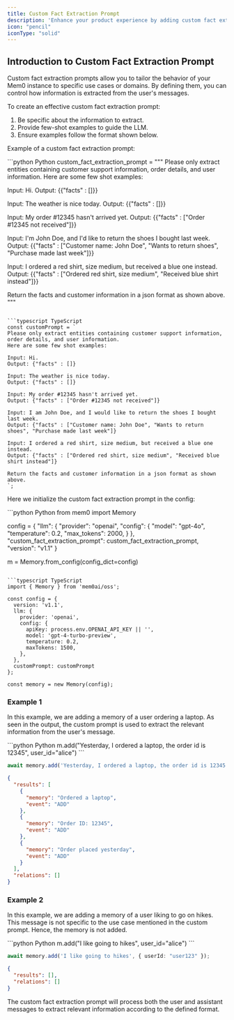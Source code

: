 ```yaml
---
title: Custom Fact Extraction Prompt
description: 'Enhance your product experience by adding custom fact extraction prompt tailored to your needs'
icon: "pencil"
iconType: "solid"
---
```


## Introduction to Custom Fact Extraction Prompt

Custom fact extraction prompts allow you to tailor the behavior of your Mem0 instance to specific use cases or domains. By defining them, you can control how information is extracted from the user's messages.

To create an effective custom fact extraction prompt:
1. Be specific about the information to extract.
2. Provide few-shot examples to guide the LLM.
3. Ensure examples follow the format shown below.

Example of a custom fact extraction prompt:

<CodeGroup>
```python Python
custom_fact_extraction_prompt = """
Please only extract entities containing customer support information, order details, and user information. 
Here are some few shot examples:

Input: Hi.
Output: {{"facts" : []}}

Input: The weather is nice today.
Output: {{"facts" : []}}

Input: My order #12345 hasn't arrived yet.
Output: {{"facts" : ["Order #12345 not received"]}}

Input: I'm John Doe, and I'd like to return the shoes I bought last week.
Output: {{"facts" : ["Customer name: John Doe", "Wants to return shoes", "Purchase made last week"]}}

Input: I ordered a red shirt, size medium, but received a blue one instead.
Output: {{"facts" : ["Ordered red shirt, size medium", "Received blue shirt instead"]}}

Return the facts and customer information in a json format as shown above.
"""
```

```typescript TypeScript
const customPrompt = `
Please only extract entities containing customer support information, order details, and user information. 
Here are some few shot examples:

Input: Hi.
Output: {"facts" : []}

Input: The weather is nice today.
Output: {"facts" : []}

Input: My order #12345 hasn't arrived yet.
Output: {"facts" : ["Order #12345 not received"]}

Input: I am John Doe, and I would like to return the shoes I bought last week.
Output: {"facts" : ["Customer name: John Doe", "Wants to return shoes", "Purchase made last week"]}

Input: I ordered a red shirt, size medium, but received a blue one instead.
Output: {"facts" : ["Ordered red shirt, size medium", "Received blue shirt instead"]}

Return the facts and customer information in a json format as shown above.
`;
```
</CodeGroup>

Here we initialize the custom fact extraction prompt in the config:

<CodeGroup>
```python Python
from mem0 import Memory

config = {
    "llm": {
        "provider": "openai",
        "config": {
            "model": "gpt-4o",
            "temperature": 0.2,
            "max_tokens": 2000,
        }
    },
    "custom_fact_extraction_prompt": custom_fact_extraction_prompt,
    "version": "v1.1"
}

m = Memory.from_config(config_dict=config)
```

```typescript TypeScript
import { Memory } from 'mem0ai/oss';

const config = {
  version: 'v1.1',
  llm: {
    provider: 'openai',
    config: {
      apiKey: process.env.OPENAI_API_KEY || '',
      model: 'gpt-4-turbo-preview',
      temperature: 0.2,
      maxTokens: 1500,
    },
  },
  customPrompt: customPrompt
};

const memory = new Memory(config);
```
</CodeGroup>

### Example 1

In this example, we are adding a memory of a user ordering a laptop. As seen in the output, the custom prompt is used to extract the relevant information from the user's message.

<CodeGroup>
```python Python
m.add("Yesterday, I ordered a laptop, the order id is 12345", user_id="alice")
```

```typescript TypeScript
await memory.add('Yesterday, I ordered a laptop, the order id is 12345', { userId: "user123" });
```

```json Output
{
  "results": [
    {
      "memory": "Ordered a laptop",
      "event": "ADD"
    },
    {
      "memory": "Order ID: 12345",
      "event": "ADD"
    },
    {
      "memory": "Order placed yesterday",
      "event": "ADD"
    }
  ],
  "relations": []
}
```
</CodeGroup>

### Example 2

In this example, we are adding a memory of a user liking to go on hikes. This message is not specific to the use case mentioned in the custom prompt. Hence, the memory is not added.

<CodeGroup>
```python Python
m.add("I like going to hikes", user_id="alice")
```

```typescript TypeScript
await memory.add('I like going to hikes', { userId: "user123" });
```

```json Output
{
  "results": [],
  "relations": []
}
```
</CodeGroup>

The custom fact extraction prompt will process both the user and assistant messages to extract relevant information according to the defined format.
